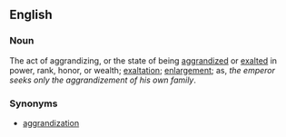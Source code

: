 ==English==
===Noun===
The act of aggrandizing, or the state of being [[aggrandize]]d or [[exalt]]ed in power, rank, honor, or wealth; [[exaltation]]; [[enlargement]]; as, ''the emperor seeks only the aggrandizement of his own family''.

===Synonyms===
*[[aggrandization]]